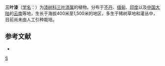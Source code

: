 {{Speciesbox
| taxon = Terminthia paniculata
| binomial_authority = (Wall. ex G. Don) [[吴征镒|C. Y. Wu]] et [[闵天禄|T. L. Ming]]
}}

'''三叶漆'''（[[学名|学名]]：{{lang|la|''Terminthia paniculata''}}）为[[漆树科|漆树科]][[三叶漆属|三叶漆属]]的植物。分布于[[不丹|不丹]]、[[缅甸|缅甸]]、[[印度|印度]]以及[[中国大陆|中国大陆]]的[[云南|云南]]等地，生长于海拔400米至1,500米的地区，多生于稀树草地和灌丛中，目前尚未由人工引种栽培。

== 参考文献 ==
<div class="references-small">
* {{cite web| url =http://www.bioinfo.cn/db05/KmzwSpecies.php?action=view&id=168| title =三叶漆| work =《中国高等植物数据库全库》| publisher =中国科学院微生物研究所| author =昆明植物研究所| accessdate =2009-02-19| deadurl =yes| archiveurl =https://web.archive.org/web/20160305022910/http://www.bioinfo.cn/db05/KmzwSpecies.php?action=view&id=168| archivedate =2016-03-05}}
</div>
{{Taxonbar|from=Q10865512}}
[[Category:三叶漆属|S]]